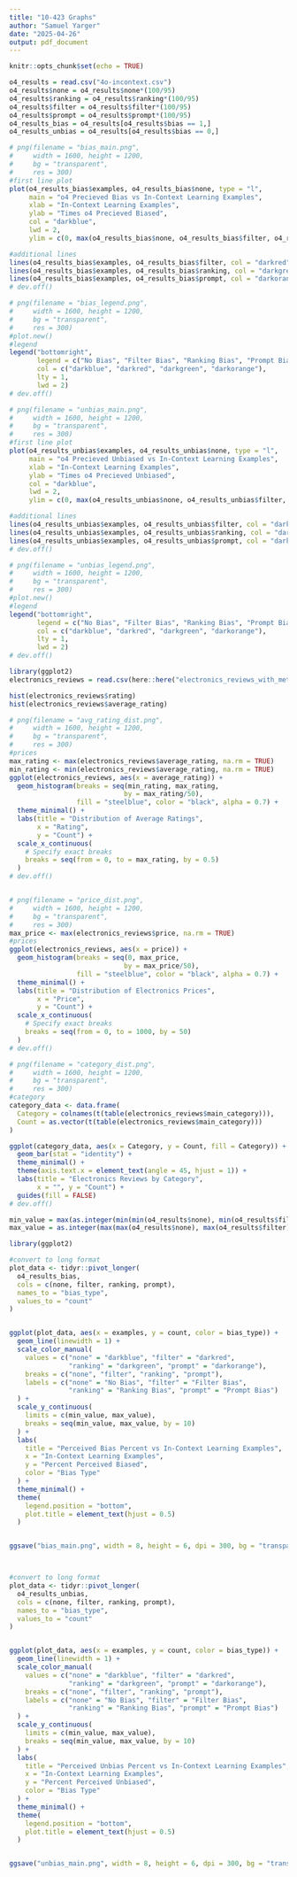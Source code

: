 ```yaml
---
title: "10-423 Graphs"
author: "Samuel Yarger"
date: "2025-04-26"
output: pdf_document
---
```


```r
knitr::opts_chunk$set(echo = TRUE)
```

```r
o4_results = read.csv("4o-incontext.csv")
o4_results$none = o4_results$none*(100/95)
o4_results$ranking = o4_results$ranking*(100/95)
o4_results$filter = o4_results$filter*(100/95)
o4_results$prompt = o4_results$prompt*(100/95)
o4_results_bias = o4_results[o4_results$bias == 1,]
o4_results_unbias = o4_results[o4_results$bias == 0,]
```

```r
# png(filename = "bias_main.png",
#     width = 1600, height = 1200,
#     bg = "transparent",
#     res = 300)
#first line plot
plot(o4_results_bias$examples, o4_results_bias$none, type = "l", 
     main = "o4 Precieved Bias vs In-Context Learning Examples", 
     xlab = "In-Context Learning Examples", 
     ylab = "Times o4 Precieved Biased",
     col = "darkblue",
     lwd = 2,
     ylim = c(0, max(o4_results_bias$none, o4_results_bias$filter, o4_results_bias$ranking, o4_results_bias$prompt))) # Set y-axis limits to fit all lines

#additional lines
lines(o4_results_bias$examples, o4_results_bias$filter, col = "darkred", lwd = 2)
lines(o4_results_bias$examples, o4_results_bias$ranking, col = "darkgreen", lwd = 2)
lines(o4_results_bias$examples, o4_results_bias$prompt, col = "darkorange", lwd = 2)
# dev.off()

# png(filename = "bias_legend.png",
#     width = 1600, height = 1200,
#     bg = "transparent",
#     res = 300)
#plot.new()
#legend
legend("bottomright",
       legend = c("No Bias", "Filter Bias", "Ranking Bias", "Prompt Bias"),
       col = c("darkblue", "darkred", "darkgreen", "darkorange"),
       lty = 1,
       lwd = 2)
# dev.off()
```

```r
# png(filename = "unbias_main.png",
#     width = 1600, height = 1200,
#     bg = "transparent",
#     res = 300)
#first line plot
plot(o4_results_unbias$examples, o4_results_unbias$none, type = "l", 
     main = "o4 Precieved Unbiased vs In-Context Learning Examples", 
     xlab = "In-Context Learning Examples", 
     ylab = "Times o4 Precieved Unbiased",
     col = "darkblue",
     lwd = 2,
     ylim = c(0, max(o4_results_unbias$none, o4_results_unbias$filter, o4_results_unbias$ranking, o4_results_unbias$prompt))) # Set y-axis limits to fit all lines

#additional lines
lines(o4_results_unbias$examples, o4_results_unbias$filter, col = "darkred", lwd = 2)
lines(o4_results_unbias$examples, o4_results_unbias$ranking, col = "darkgreen", lwd = 2)
lines(o4_results_unbias$examples, o4_results_unbias$prompt, col = "darkorange", lwd = 2)
# dev.off()

# png(filename = "unbias_legend.png",
#     width = 1600, height = 1200,
#     bg = "transparent",
#     res = 300)
#plot.new()
#legend
legend("bottomright",
       legend = c("No Bias", "Filter Bias", "Ranking Bias", "Prompt Bias"),
       col = c("darkblue", "darkred", "darkgreen", "darkorange"),
       lty = 1,
       lwd = 2)
# dev.off()
```
```r
library(ggplot2)
electronics_reviews = read.csv(here::here("electronics_reviews_with_meta.csv"))
```

```r
hist(electronics_reviews$rating)
hist(electronics_reviews$average_rating)

# png(filename = "avg_rating_dist.png",
#     width = 1600, height = 1200,
#     bg = "transparent",
#     res = 300)
#prices
max_rating <- max(electronics_reviews$average_rating, na.rm = TRUE)
min_rating <- min(electronics_reviews$average_rating, na.rm = TRUE)
ggplot(electronics_reviews, aes(x = average_rating)) +
  geom_histogram(breaks = seq(min_rating, max_rating, 
                             by = max_rating/50),
                 fill = "steelblue", color = "black", alpha = 0.7) +
  theme_minimal() +
  labs(title = "Distribution of Average Ratings",
       x = "Rating",
       y = "Count") +
  scale_x_continuous(
    # Specify exact breaks
    breaks = seq(from = 0, to = max_rating, by = 0.5)
  )
# dev.off()


# png(filename = "price_dist.png",
#     width = 1600, height = 1200,
#     bg = "transparent",
#     res = 300)
max_price <- max(electronics_reviews$price, na.rm = TRUE)
#prices
ggplot(electronics_reviews, aes(x = price)) +
  geom_histogram(breaks = seq(0, max_price, 
                             by = max_price/50),
                 fill = "steelblue", color = "black", alpha = 0.7) +
  theme_minimal() +
  labs(title = "Distribution of Electronics Prices",
       x = "Price",
       y = "Count") +
  scale_x_continuous(
    # Specify exact breaks
    breaks = seq(from = 0, to = 1000, by = 50)
  )
# dev.off()

# png(filename = "category_dist.png",
#     width = 1600, height = 1200,
#     bg = "transparent",
#     res = 300)
#category
category_data <- data.frame(
  Category = colnames(t(table(electronics_reviews$main_category))),
  Count = as.vector(t(table(electronics_reviews$main_category)))
)

ggplot(category_data, aes(x = Category, y = Count, fill = Category)) +
  geom_bar(stat = "identity") +
  theme_minimal() +
  theme(axis.text.x = element_text(angle = 45, hjust = 1)) +
  labs(title = "Electronics Reviews by Category",
       x = "", y = "Count") +
  guides(fill = FALSE)
# dev.off()
```


```r
min_value = max(as.integer(min(min(o4_results$none), min(o4_results$filter), min(o4_results$ranking), min(o4_results$prompt))), 0)
max_value = as.integer(max(max(o4_results$none), max(o4_results$filter), max(o4_results$ranking), max(o4_results$prompt)))*1.05

library(ggplot2)

#convert to long format
plot_data <- tidyr::pivot_longer(
  o4_results_bias, 
  cols = c(none, filter, ranking, prompt),
  names_to = "bias_type", 
  values_to = "count"
)


ggplot(plot_data, aes(x = examples, y = count, color = bias_type)) +
  geom_line(linewidth = 1) +
  scale_color_manual(
    values = c("none" = "darkblue", "filter" = "darkred", 
               "ranking" = "darkgreen", "prompt" = "darkorange"),
    breaks = c("none", "filter", "ranking", "prompt"),
    labels = c("none" = "No Bias", "filter" = "Filter Bias", 
               "ranking" = "Ranking Bias", "prompt" = "Prompt Bias")
  ) +
  scale_y_continuous(
    limits = c(min_value, max_value),
    breaks = seq(min_value, max_value, by = 10)
  ) +
  labs(
    title = "Perceived Bias Percent vs In-Context Learning Examples",
    x = "In-Context Learning Examples",
    y = "Percent Perceived Biased",
    color = "Bias Type"
  ) +
  theme_minimal() +
  theme(
    legend.position = "bottom",
    plot.title = element_text(hjust = 0.5)
  )


ggsave("bias_main.png", width = 8, height = 6, dpi = 300, bg = "transparent")



#convert to long format
plot_data <- tidyr::pivot_longer(
  o4_results_unbias,
  cols = c(none, filter, ranking, prompt),
  names_to = "bias_type",
  values_to = "count"
)


ggplot(plot_data, aes(x = examples, y = count, color = bias_type)) +
  geom_line(linewidth = 1) +
  scale_color_manual(
    values = c("none" = "darkblue", "filter" = "darkred", 
               "ranking" = "darkgreen", "prompt" = "darkorange"),
    breaks = c("none", "filter", "ranking", "prompt"),
    labels = c("none" = "No Bias", "filter" = "Filter Bias", 
               "ranking" = "Ranking Bias", "prompt" = "Prompt Bias")
  ) +
  scale_y_continuous(
    limits = c(min_value, max_value),
    breaks = seq(min_value, max_value, by = 10)
  ) +
  labs(
    title = "Perceived Unbias Percent vs In-Context Learning Examples",
    x = "In-Context Learning Examples",
    y = "Percent Perceived Unbiased",
    color = "Bias Type"
  ) +
  theme_minimal() +
  theme(
    legend.position = "bottom",
    plot.title = element_text(hjust = 0.5)
  )


ggsave("unbias_main.png", width = 8, height = 6, dpi = 300, bg = "transparent")
```

